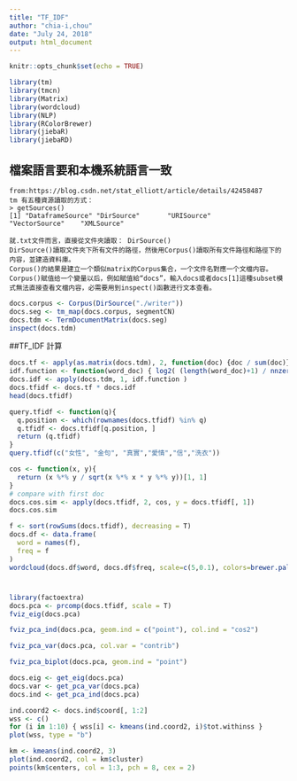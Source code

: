 ```yaml
---
title: "TF_IDF"
author: "chia-i,chou"
date: "July 24, 2018"
output: html_document
---
```


```r
knitr::opts_chunk$set(echo = TRUE)
```

```r
library(tm)
library(tmcn)
library(Matrix)
library(wordcloud)
library(NLP)
library(RColorBrewer)
library(jiebaR)
library(jiebaRD)
```
## 檔案語言要和本機系統語言一致
```
from:https://blog.csdn.net/stat_elliott/article/details/42458487
tm 有五種資源讀取的方式：
> getSources()
[1] "DataframeSource" "DirSource"       "URISource"       "VectorSource"    "XMLSource"    

就.txt文件而言，直接從文件夾讀取： DirSource()
DirSource()讀取文件夾下所有文件的路徑，然後用Corpus()讀取所有文件路徑和路徑下的内容，並建造資料庫。
Corpus()的結果是建立一个類似matrix的Corpus集合，一个文件名對應一个文檔内容。
Corpus()賦值给一个變量以后，例如賦值給“docs”，輸入docs或者docs[1]這種subset模式無法直接查看文檔内容，必需要用到inspect()函數进行文本查看。
```
```r
docs.corpus <- Corpus(DirSource("./writer"))
docs.seg <- tm_map(docs.corpus, segmentCN)
docs.tdm <- TermDocumentMatrix(docs.seg)
inspect(docs.tdm)
```
##TF_IDF 計算
```r
docs.tf <- apply(as.matrix(docs.tdm), 2, function(doc) {doc / sum(doc)})
idf.function <- function(word_doc) { log2( (length(word_doc)+1) / nnzero(word_doc) ) }
docs.idf <- apply(docs.tdm, 1, idf.function )
docs.tfidf <- docs.tf * docs.idf
head(docs.tfidf)
```

```r
query.tfidf <- function(q){
  q.position <- which(rownames(docs.tfidf) %in% q)
  q.tfidf <- docs.tfidf[q.position, ]
  return (q.tfidf)
}
query.tfidf(c("女性", "金句", "真實","愛情","信","洗衣"))
```
```r
cos <- function(x, y){
  return (x %*% y / sqrt(x %*% x * y %*% y))[1, 1]
}
# compare with first doc
docs.cos.sim <- apply(docs.tfidf, 2, cos, y = docs.tfidf[, 1])
docs.cos.sim
```
```r
f <- sort(rowSums(docs.tfidf), decreasing = T)
docs.df <- data.frame(
  word = names(f),
  freq = f
)
wordcloud(docs.df$word, docs.df$freq, scale=c(5,0.1), colors=brewer.pal(8, "Dark2"))
```

#
```r
library(factoextra)
docs.pca <- prcomp(docs.tfidf, scale = T)
fviz_eig(docs.pca)
```
```r
fviz_pca_ind(docs.pca, geom.ind = c("point"), col.ind = "cos2")
```

```r
fviz_pca_var(docs.pca, col.var = "contrib")
```
```r
fviz_pca_biplot(docs.pca, geom.ind = "point")
```
```r
docs.eig <- get_eig(docs.pca)
docs.var <- get_pca_var(docs.pca)
docs.ind <- get_pca_ind(docs.pca)
```

```r
ind.coord2 <- docs.ind$coord[, 1:2]
wss <- c()
for (i in 1:10) { wss[i] <- kmeans(ind.coord2, i)$tot.withinss }
plot(wss, type = "b")
```

```r
km <- kmeans(ind.coord2, 3)
plot(ind.coord2, col = km$cluster)
points(km$centers, col = 1:3, pch = 8, cex = 2)
```